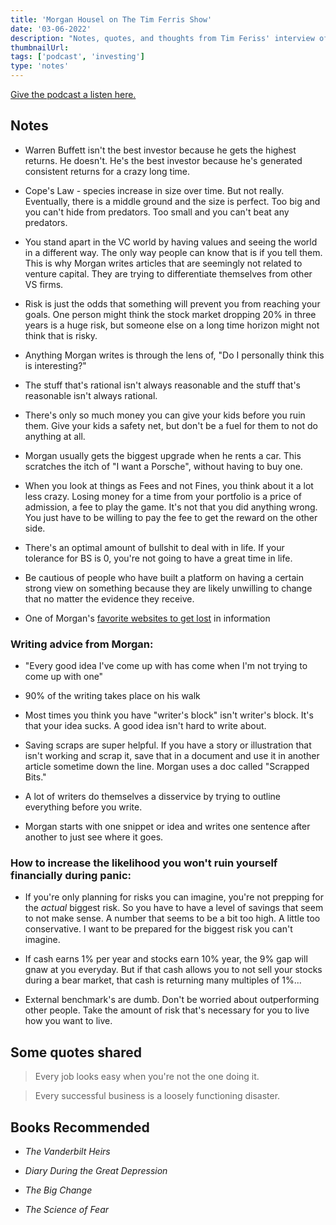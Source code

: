 ```yaml
---
title: 'Morgan Housel on The Tim Ferris Show'
date: '03-06-2022'
description: "Notes, quotes, and thoughts from Tim Feriss' interview of Morgan Housel"
thumbnailUrl: 
tags: ['podcast', 'investing']
type: 'notes'
---
```


[Give the podcast a listen here.](https://youtu.be/szQwdZDiVh4)

## Notes
- Warren Buffett isn't the best investor because he gets the highest returns. He doesn't. He's the best investor because he's generated consistent returns for a crazy long time.

- Cope's Law - species increase in size over time. But not really. Eventually, there is a middle ground and the size is perfect. Too big and you can't hide from predators. Too small and you can't beat any predators.

- You stand apart in the VC world by having values and seeing the world in a different way. The only way people can know that is if you tell them. This is why Morgan writes articles that are seemingly not related to venture capital. They are trying to differentiate themselves from other VS firms.

- Risk is just the odds that something will prevent you from reaching your goals. One person might think the stock market dropping 20% in three years is a huge risk, but someone else on a long time horizon might not think that is risky.

- Anything Morgan writes is through the lens of, "Do I personally think this is interesting?"

- The stuff that's rational isn't always reasonable and the stuff that's reasonable isn't always rational.

- There's only so much money you can give your kids before you ruin them. Give your kids a safety net, but don't be a fuel for them to not do anything at all.

- Morgan usually gets the biggest upgrade when he rents a car. This scratches the itch of "I want a Porsche", without having to buy one.

- When you look at things as Fees and not Fines, you think about it a lot less crazy. Losing money for a time from your portfolio is a price of admission, a fee to play the game. It's not that you did anything wrong. You just have to be willing to pay the fee to get the reward on the other side.

- There's an optimal amount of bullshit to deal with in life. If your tolerance for BS is 0, you're not going to have a great time in life.

- Be cautious of people who have built a platform on having a certain strong view on something because they are likely unwilling to change that no matter the evidence they receive.

- One of Morgan's [favorite websites to get lost](https://blas.com/) in information

### Writing advice from Morgan:
- "Every good idea I've come up with has come when I'm not trying to come up with one"

- 90% of the writing takes place on his walk

- Most times you think you have "writer's block" isn't writer's block. It's that your idea sucks. A good idea isn't hard to write about. 

- Saving scraps are super helpful. If you have a story or illustration that isn't working and scrap it, save that in a document and use it in another article sometime down the line. Morgan uses a doc called "Scrapped Bits."

- A lot of writers do themselves a disservice by trying to outline everything before you write.

- Morgan starts with one snippet or idea and writes one sentence after another to just see where it goes.

### How to increase the likelihood you won't ruin yourself financially during panic:
- If you're only planning for risks you can imagine, you're not prepping for the *actual* biggest risk. So you have to have a level of savings that seem to not make sense. A number that seems to be a bit too high. A little too conservative. I want to be prepared for the biggest risk you can't imagine.

- If cash earns 1% per year and stocks earn 10% year, the 9% gap will gnaw at you everyday. But if that cash allows you to not sell your stocks during a bear market, that cash is returning many multiples of 1%...

- External benchmark's are dumb. Don't be worried about outperforming other people. Take the amount of risk that's necessary for you to live how you want to live.

## Some quotes shared
> Every job looks easy when you're not the one doing it.

> Every successful business is a loosely functioning disaster.

## Books Recommended
- *The Vanderbilt Heirs*

- *Diary During the Great Depression*

- *The Big Change*

- *The Science of Fear*
